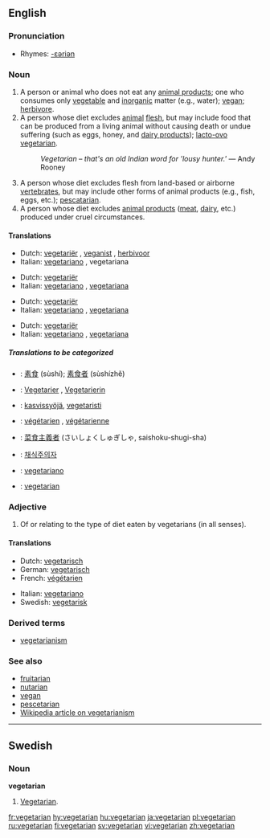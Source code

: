 ==English==

===Pronunciation===
*Rhymes: [[Rhymes:English:-ɛəriən|-ɛəriən]]

===Noun===
{{en-noun}}

# A person or animal who does not eat any [[animal products]]; one who consumes only [[vegetable]] and [[inorganic]] matter (e.g., water); [[vegan]]; [[herbivore]].
# A person whose diet excludes [[animal]] [[flesh]], but may include food that can be produced from a living animal without causing death or undue suffering (such as eggs, honey, and [[dairy product]]s); [[lacto-ovo vegetarian]].
#:''Vegetarian &ndash; that's an old Indian word for 'lousy hunter.' '' &mdash; Andy Rooney
# A person whose diet excludes flesh from land-based or airborne [[vertebrate]]s, but may include other forms of animal products (e.g., fish, eggs, etc.); [[pescatarian]].
# A person whose diet excludes [[animal product]]s ([[meat]], [[dairy]], etc.) produced under cruel circumstances.

====Translations====
{{top|A person or animal who does not eat any animal products}}
*Dutch: [[vegetariër]] {{m}}, [[veganist]] {{m}}, [[herbivoor]] {{m}}
*Italian: [[vegetariano]] {{m}}, vegetariana {{f}}
{{mid}}
{{bottom}}

{{top|A person whose diet excludes animal flesh}}
*Dutch: [[vegetariër]] {{m}}
*Italian: [[vegetariano]] {{m}}, [[vegetariana]] {{f}}
{{mid}}
{{bottom}}

{{top|A person whose diet excludes flesh from land-based or airborne vertebrates}}
*Dutch: [[vegetariër]] {{m}}
*Italian: [[vegetariano]] {{m}}, [[vegetariana]] {{f}}
{{mid}}
{{bottom}}

{{top|A person whose diet excludes animal products produced under cruel circumstances}}
*Dutch: [[vegetariër]] {{m}}
*Italian: [[vegetariano]] {{m}}, [[vegetariana]] {{f}}
{{mid}}
{{bottom}}

=====Translations to be categorized=====
{{checktrans}}
*{{ttbc|Chinese}}: [[素食]] (sùshí); [[素食者]] (sùshízhě)
*{{ttbc|German}}: [[Vegetarier]] {{m}}, [[Vegetarierin]] {{f}}
*{{ttbc|Finnish}}: [[kasvissyöjä]], [[vegetaristi]]
*{{ttbc|French}}: [[végétarien]] {{m}}, [[végétarienne]] {{f}}
*{{ttbc|Japanese}}: [[菜食主義者]] (さいしょくしゅぎしゃ, saishoku-shugi-sha)
*{{ttbc|Korean}}: [[채식주의자]]
*{{ttbc|Portuguese}}: [[vegetariano]]
*{{ttbc|Swedish}}: [[#Swedish|vegetarian]] {{c}}

===Adjective===
{{en-adj|-}}

# Of or relating to the type of diet eaten by vegetarians (in all senses).

====Translations====
{{top}}
*Dutch: [[vegetarisch#Dutch|vegetarisch]]
*German: [[vegetarisch#German|vegetarisch]]
*French: [[végétarien]]
{{mid}}
*Italian: [[vegetariano]]
*Swedish: [[vegetarisk]]
{{bottom}}

===Derived terms===
*[[vegetarianism]]

===See also===
*[[fruitarian]]
*[[nutarian]]
*[[vegan]]
*[[pescetarian]]
*[[w:vegetarianism|Wikipedia article on vegetarianism]]

----

==Swedish==
===Noun===
'''vegetarian''' {{c}}

# [[#English|Vegetarian]].

[[fr:vegetarian]]
[[hy:vegetarian]]
[[hu:vegetarian]]
[[ja:vegetarian]]
[[pl:vegetarian]]
[[ru:vegetarian]]
[[fi:vegetarian]]
[[sv:vegetarian]]
[[vi:vegetarian]]
[[zh:vegetarian]]